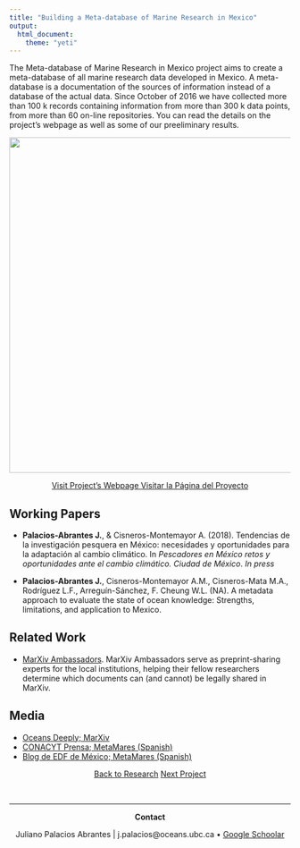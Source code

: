 ```yaml
---
title: "Building a Meta-database of Marine Research in Mexico"
output:
  html_document:
    theme: "yeti"
---
```


The Meta-database of Marine Research in Mexico project aims to create a meta-database of all marine research data developed in Mexico. A meta-database is a documentation of the sources of information instead of a database of the actual data. Since October of 2016 we have collected more than 100 k records containing information from more than 300 k data points, from more than 60 on-line repositories. You can read the details on the project's webpage as well as some of our preeliminary results.


<center>

<img src="/Projects_Images/Time_Plot.png" width="600px">

<a button type="button" class="btn btn-primary" href="https://jepa.shinyapps.io/marmetadatamexeng/">Visit Project's Webpage</button>
<a button type="button" class="btn btn-success" href = "https://jepa.shinyapps.io/marmetadatamexesp/">Visitar la Página del Proyecto
</a>
</center>

## Working Papers

- **Palacios-Abrantes J.**, & Cisneros-Montemayor A. (2018). Tendencias de la investigación pesquera en México: necesidades y oportunidades para la adaptación al cambio climático. In *Pescadores en México retos y oportunidades ante el cambio climático. Ciudad de México*. *In press*

- **Palacios-Abrantes J.**, Cisneros-Montemayor A.M., Cisneros-Mata M.A., Rodríguez L.F., Arreguín-Sánchez, F. Cheung W.L. (NA). A metadata approach to evaluate the state of ocean knowledge: Strengths, limitations, and application to Mexico.

<!-- ## Publications -->

## Related Work
- [MarXiv Ambassadors](https://www.marxivinfo.org/ambassadors). MarXiv Ambassadors serve as preprint-sharing experts for the local institutions, helping their fellow researchers determine which documents can (and cannot) be legally shared in MarXiv.

## Media
- [Oceans Deeply; MarXiv](https://www.newsdeeply.com/oceans/articles/2018/01/18/tear-down-that-paywall-the-movement-to-make-ocean-research-free-for-all)
- [CONACYT Prensa; MetaMares (Spanish)](http://conacytprensa.mx/index.php/ciencia/mundo-vivo/13008-crean-base-de-metadatos-de-investigacion-marina-en-mexico)
- [Blog de EDF de México; MetaMares (Spanish)](http://mexico.edf.org/blog/2017/06/13/colabora-en-la-construccion-de-un-catalogo-sobre-informacion-marina-en-mexico)

<center>

<a class="btn btn-default" href="https://www.julianopalacios.com/Research.html">Back to Research</a>
<a class="btn btn-default" href="https://www.julianopalacios.com/Projects/Transboundary.html">Next Project</a>

<br>
<hr>

**Contact**

Juliano Palacios Abrantes | j.palacios@oceans.ubc.ca • [Google Schoolar](https://scholar.google.ca/citations?user=EZpBcjcAAAAJ&hl=en)

<!-- Google Translate -->
<div id="google_translate_element"></div><script type="text/javascript">
function googleTranslateElementInit() {
  new google.translate.TranslateElement({pageLanguage: 'en', includedLanguages: 'es,pt'}, 'google_translate_element');
}
</script><script type="text/javascript" src="//translate.google.com/translate_a/element.js?cb=googleTranslateElementInit"></script>

<!-- Global site tag (gtag.js) - Google Analytics -->
<script async src="https://www.googletagmanager.com/gtag/js?id=UA-105699898-4"></script>
<script>
  window.dataLayer = window.dataLayer || [];
  function gtag(){dataLayer.push(arguments);}
  gtag('js', new Date());

  gtag('config', 'UA-105699898-4');
</script>

</center>
